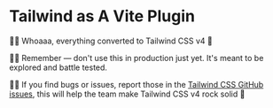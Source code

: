 # Tailwind as A Vite Plugin

👨‍💼 Whoaaa, everything converted to Tailwind CSS v4 🤯

👨‍💼 Remember — don't use this in production just yet. It's meant to be explored and battle tested.

👨‍💼 If you find bugs or issues, report those in the [Tailwind CSS GitHub issues](https://github.com/tailwindlabs/tailwindcss/issues/new/choose), this will help the team make Tailwind CSS v4 rock solid 💪
